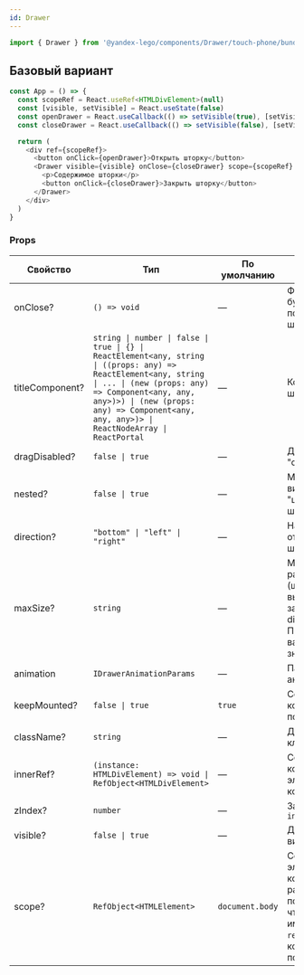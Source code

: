 ```yaml
---
id: Drawer
---
```


```js
import { Drawer } from '@yandex-lego/components/Drawer/touch-phone/bundle';
```

## Базовый вариант
```js
const App = () => {
  const scopeRef = React.useRef<HTMLDivElement>(null)
  const [visible, setVisible] = React.useState(false)
  const openDrawer = React.useCallback(() => setVisible(true), [setVisible])
  const closeDrawer = React.useCallback(() => setVisible(false), [setVisible])

  return (
    <div ref={scopeRef}>
      <button onClick={openDrawer}>Открыть шторку</button>
      <Drawer visible={visible} onClose={closeDrawer} scope={scopeRef} view="default">
        <p>Содержимое шторки</p>
        <button onClick={closeDrawer}>Закрыть шторку</button>
      </Drawer>
    </div>
  )
}
```

### Props

<!-- props:start -->
| Свойство        | Тип                                                                                                                                                                                                                                                               | По умолчанию    | Описание                                                                                                                                 |
| --------------- | ----------------------------------------------------------------------------------------------------------------------------------------------------------------------------------------------------------------------------------------------------------------- | --------------- | ---------------------------------------------------------------------------------------------------------------------------------------- |
| onClose?        | `() => void`                                                                                                                                                                                                                                                      | —               | Функция, которая будет вызвана при попытке закрытия шторки.                                                                              |
| titleComponent? | `string \| number \| false \| true \| {} \| ReactElement<any, string \| ((props: any) => ReactElement<any, string \| ... \| (new (props: any) => Component<any, any, any>)>) \| (new (props: any) => Component<any, any, any>)> \| ReactNodeArray \| ReactPortal` | —               | Компонент шапки шторки.                                                                                                                  |
| dragDisabled?   | `false \| true`                                                                                                                                                                                                                                                   | —               | Делает шторку "статичной"                                                                                                                |
| nested?         | `false \| true`                                                                                                                                                                                                                                                   | —               | Меняет внешний вид для режима "шторка внутри шторки".                                                                                    |
| direction?      | `"bottom" \| "left" \| "right"`                                                                                                                                                                                                                                   | —               | Направление, откуда появляется шторка.                                                                                                   |
| maxSize?        | `string`                                                                                                                                                                                                                                                          | —               | Максимальный размер шторки (ширина или высота в зависимости от direction). Принимает любое валидное CSS значение.                        |
| animation       | `IDrawerAnimationParams`                                                                                                                                                                                                                                          | —               | Параметры анимации шторки.                                                                                                               |
| keepMounted?    | `false \| true`                                                                                                                                                                                                                                                   | `true`          | Сохраняет контейнер в DOM после создания                                                                                                 |
| className?      | `string`                                                                                                                                                                                                                                                          | —               | Дополнительный класс                                                                                                                     |
| innerRef?       | `(instance: HTMLDivElement) => void \| RefObject<HTMLDivElement>`                                                                                                                                                                                                 | —               | Ссылка на корневой DOM-элемент компонента                                                                                                |
| zIndex?         | `number`                                                                                                                                                                                                                                                          | —               | Задает слой `z-index`                                                                                                                    |
| visible?        | `false \| true`                                                                                                                                                                                                                                                   | —               | Делает попап видимым                                                                                                                     |
| scope?          | `RefObject<HTMLElement>`                                                                                                                                                                                                                                          | `document.body` | Ссылка на DOM-элемент, в котором размещается попап. Важно, чтобы контейнер имел `position: relative` для корректного позиционирования. |
<!-- props:end -->
